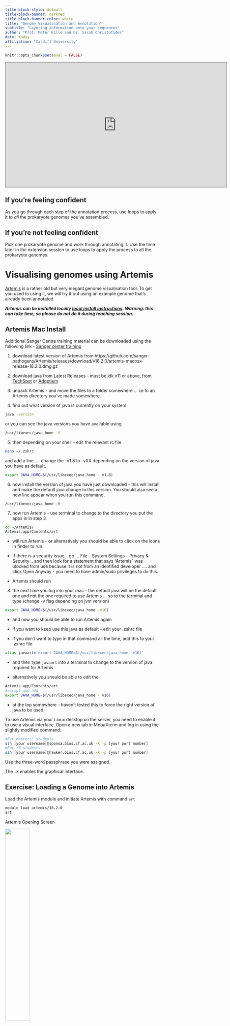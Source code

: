 ```yaml
---
title-block-style: default
title-block-banner: darkred
title-block-banner-color: white
title: "Genome Visualisation and Annotation"
subtitle: "Layering information onto your sequences"
author: "Prof. Peter Kille and Dr. Sarah Christofides"
date: today
affiliation: "Cardiff University"
---
```


```r
knitr::opts_chunk$set(eval = FALSE)
```

<iframe data-external="1" src="https://cardiff.cloud.panopto.eu/Panopto/Pages/Embed.aspx?id=35fe879e-58e9-4141-a49a-af630098dee1&amp;autoplay=false&amp;offerviewer=true&amp;showtitle=true&amp;showbrand=true&amp;captions=false&amp;interactivity=all" height="405" width="720" style="border: 1px solid #464646;" allowfullscreen allow="autoplay">

</iframe>

::: {.callout-note collapse="true"}
## If you're feeling confident

As you go through each step of the annotation process, use loops to apply it to *all* the prokaryote genomes you've assembled.
:::

::: {.callout-note collapse="true"}
## If you're not feeling confident

Pick one prokaryote genome and work through annotating it. Use the time later in the extension session to use loops to apply the process to all the prokaryote genomes.
:::

# Visualising genomes using Artemis

[Artemis](https://www.sanger.ac.uk/tool/artemis/) is a rather old but very elegant genome visualisation tool. To get you used to using it, we will try it out using an example genome that's already been annotated.

***Artemis can be installed locally [local install instructions](http://sanger-pathogens.github.io/Artemis/). Warning: this can take time, so please do not do it during teaching session.***

::: {.callout-note collapse="true"}
## Artemis Mac Install

Additional Sanger Centre training material can be downloaded using the following link - [Sanger center training](https://tinyurl.com/5.zbj9nk)

1.  download latest version of Artemis from https://github.com/sanger-pathogens/Artemis/releases/download/v18.2.0/artemis-macosx-release-18.2.0.dmg.gz

2.  download java from Latest Releases - must be jdk v11 or above, from [TechSpot](https://www.techspot.com/downloads/7407-java-se-16.html) or [Adoptium](https://adoptium.net/en-GB/temurin/releases/?version=16&os=mac&arch=x64&package=jdk)

3.  unpack Artemis - and move the files to a folder somewhere ... i.e to an Artemis directory you've made somewhere.

4.  find out what version of java is currently on your system

```bash
java -version
```

or you can see the java versions you have available using

```bash
/usr/libexec/java_home -V
```

5.  then depending on your shell - edit the relevant rc file

```bash
nano ~/.zshrc
```

and add a line .... change the -v1.8 to -vXX depending on the version of java you have as default.

```bash
export JAVA_HOME=$(/usr/libexec/java_home - v1.8)
```

6.  now install the version of java you have just downloaded - this will install and make the default java change to this version. You should also see a new line appear when you run this command.

```bbash
/usr/libexec/java_home -V
```

7.  now run Artemis - use terminal to change to the directory you put the apps in in step 3

```bash
cd ~/Artemis/
Artemis.app/Contents/art
```

-   will run Artemis - or alternatively you should be able to click on the icons in finder to run.

-   If there is a security issue - go ... File -- System Settings -- Privacy & Security .. and then look for a statement that says "Artemis" was blocked from use because it is not from an identified developer .... and click Open Anyway - you need to have admin/sudo privileges to do this.

-   Artemis should run

8.  the next time you log into your mac - the default java will be the default one and not the one required to use Artemis ... so to the terminal and type (change -v flag depending on jvm version)

```bash
export JAVA_HOME=$(/usr/libexec/java_home -v16)
```

-   and now you should be able to run Artemis again

-   if you want to keep use this java as default - edit your .zshrc file

-   if you don't want to type in that command all the time, add this to your .zshrc file

```bash
alias javaart='export JAVA_HOME=$(/usr/libexec/java_home -v16)'
```

-   and then type `javaart` into a terminal to change to the version of java required for Artemis

-   alternatively you should be able to edit the

```bash
Artemis.app/Contents/art
#script and add
export JAVA_HOME=$(/usr/libexec/java_home - v16)
```

-   at the top somewhere - haven't tested this to force the right version of java to be used.
:::

To use Artemis via your Linux desktop on the server, you need to enable it to use a visual interface. Open a new tab in MobaXterm and log in using the slightly modified command:

```bash
#For masters' students
ssh [your username]@sponsa.bios.cf.ac.uk -X -p [your port number]
#For Y3 students
ssh [your username]@hawker.bios.cf.ac.uk -X -p [your port number]
```

Use the three-word passphrase you were assigned.

The `-X` enables the graphical interface.

::: callout-important
## Exercise: Loading a Genome into Artemis

Load the Artemis module and initiate Artemis with command `art`

```bash
module load artemis/18.2.0
art
```

Artemis Opening Screen

![](images/Artemis_Open_window.png){width="40%" fig-align="center"}

Open Genbank File

```bash
>File >Open
```

Navigate to your Session3 folder and select the genbank file (`NC_003428.gb`).

![](images/Select_Genbank_file.png){width="40%" fig-align="center"}

Cancel any warnings you should see the following window;

![](images/Artemis_genbank_file_wrong_codon_table.png){width="40%" fig-align="center"}

The blue highlighted area should highlight open reading frames (ORFs) and the vertical lines stop codons - notice that there are vertical line in the middle of ORFs this indicates that we are using the wrong codon table. Arrange your graphics windows so you can see the Opening window which will be hidden behind the gene display window - you should see something like this.

![](images/Art_open_window_gene_window.png){width="40%" fig-align="center"}

Now change the codon table by selecting

```bash
> Options > Genetic Code Tables
selecet
Vertebrate Mitochondrial
```

Your gene visualisation should now look like this

![](images/Artemis_genbank_file_correct_codon_table.png){width="40%" fig-align="center"}
:::

As we create our annotations, you will be able to visualise the various outputs using Artemis.

::: callout-warning
## Extension Work

I have included a range of extension exercises / guides generated by the Sanger Centre (the people who wrote Artemis) these are included in your Session3 folder under `Artemis_Sanger_Center`
:::

# Prokka - bacterial genome annotation

[Prokka](https://github.com/tseemann/prokka) is a piece of software that is designed to identify genes from sequence data. It works best on prokaryotes. Once it identifies genes, it creates a file including the sequence for the sample, along with a set of annotations to that sequence, which identify the locations of genes. The annotation is written to a GFF3 file: a GFF file is a type of specialised table that lists the 'features' (genes, rRNAs, tRNAs etc.) in an assembly and where to find them.

```bash
module load prokka_mambaforge/1.14.6
```

***Check which version you have installed with `module avail`***

Basic commands / usage: To run prokka on an assembly (with an example filename of 'contigs.fa' use the command:

```bash
module load prokka_mambaforge/1.14.6
prokka contigs.fa
```

If you want to view the names of output files, you need to provide a name for the files and a directory where they should be saved:

Choose the names of the output files with \--outdir and \--prefix

```bash
module load prokka_mambaforge/1.14.6
prokka --outdir mydir --prefix mygenome contigs.fa
```

NOTE: Prokka defaults to analyzing Bacteria. Think about what your sample is and what codon table you should use (This is also important for Artemis)!

::: {.callout-note collapse="true"}
## Prokka for mitochondrial annotation (Not recommended! See next workshop for how to annotate mitochondria)

If you're working on mitochondria include \--kingdom mito and the relevant \--gcode. Some examples:

```         
1.  The Standard Code
2.  The Vertebrate Mitochondrial Code
3.  The Yeast Mitochondrial Code
4.  The Invertebrate Mitochondrial Code
5.  The Echinoderm and Flatworm Mitochondrial Code
```

A full command for mitochondrial annotation would look like this:

```bash
module load prokka_mambaforge/1.14.6

prokka --outdir prokka --kingdom Mitochondria --gcode 2 assembly/contigs.fasta
```
:::

::: callout-important
## Exercise: Running PROKKA and checking annotations

Take your assembled genome(s) and run Prokka to annotate the genome. Open this in Artemis.

What do you see as you move along the genome? Are there regions where genes should be that Prokka has not annotated? How would you work out if a gene should be there?
:::

::: {.callout-note collapse="true"}
## Worked Example - Prokka Loop

<iframe data-external="1" src="https://cardiff.cloud.panopto.eu/Panopto/Pages/Embed.aspx?id=4fb71dc3-818c-4317-ab92-af6a0141efbd&amp;autoplay=false&amp;offerviewer=true&amp;showtitle=true&amp;showbrand=true&amp;captions=false&amp;interactivity=all" height="405" width="720" style="border: 1px solid #464646;" allowfullscreen allow="autoplay">

</iframe>
:::

::: {.callout-warning collapse="true"}
## Extension: BARRNAP - BASIC RAPID RIBOSOMAL RNA PREDICTOR

[Barrnap](https://github.com/tseemann/barrnap) predicts the location of ribosomal RNA genes in genomes. It supports bacteria (5S,23S,16S), archaea (5S,5.8S,23S,16S), metazoan mitochondria (12S,16S) and eukaryotes (5S,5.8S,28S,18S). Prokka will run Barrnap as part of its workflow, but if you fancy you can try running it as a standalone application, too.

Barrnap takes FASTA file of assembled DNA sequences as input, and writes a GFF3 as output. Barrnap uses the new NHMMER tool that comes with HMMER 3.1 for HMM searching in RNA:DNA style. NHMMER binaries for 64-bit Linux and Mac OS X are included and will be auto-detected. Multithreading is supported and one can expect roughly linear speed-ups with more CPUs.

Basic command usage:

```bash
module load barrnap/0.9
barrnap [options] Your_contigs.fasta > outfile.gff
Options:
--help            This help
--version         Print version and exit
--citation        Print citation for referencing barrnap
--kingdom [X]     Kingdom: arc mito euk bac (default 'bac')
--quiet           No screen output (default OFF)
--threads [N]     Number of threads/cores/CPUs to use (default '8')
--lencutoff [n.n] Proportional length threshold to label as partial (default '0.8')
--reject [n.n]    Proportional length threshold to reject prediction (default '0.5')
--evalue [n.n]    Similarity e-value cut-off (default '1e-06')
--incseq          Include FASTA input sequences in GFF3 output (default OFF)
```

Use Barrnap to generate a GFF file predicting the position of any ribosomal sequences -- remember to customize the 'Kingdom' parameter to reflect the source of the genome you are using.
:::

# Assigning taxonomy with NCBI BLAST

You now have good-quality assembled, annotated genomes... but what organisms are they from?! It's time to put some names to genomes. We're going to extract the 16S rRNA gene from the prokaryotes and BLAST them against a 16S database.

## Use bedtools to extract out your phylogenetic marker sequence (e.g. 16S or *CoI*) from your assembled and annotated genome.

Collectively, the bedtools utilities are a Swiss-army knife of tools for a wide-range of genomics analysis tasks. The most widely-used tools enable genome arithmetic: that is, set theory on the genome. For example, bedtools allows one to intersect, merge, count, complement, and shuffle genomic intervals from multiple files in widely-used genomic file formats such as BAM, BED, GFF/GTF, VCF. While each individual tool is designed to do a relatively simple task (e.g., intersect two interval files), quite sophisticated analyses can be conducted by combining multiple bedtools operations on the UNIX command line.

```bash
module load bedtools2/2.31.0
```

We can use bedtools to extract gene/protein sequences from annotation files:

1.  Navigate to either the **Prokka** annotation output directory or the **Barrnap** output file

2.  Create a sub-gff file that contains the annotation information of only the 16 rRNA gene

```bash
# For bacterial sequences
grep "product=16S ribosomal RNA" [gff annotation file]  > [subset_16S.gff]

# Select first 16S annotation
head -n 1 [subset_16S.gff] > [subset_first_16S.gff]

# For mitochondrial sequences
grep "ID=gene_cox1" [gff annotation file]  > [subset_coi.gff]
```

3.  Extract the 16S rRNA gene from the genome assembly using the subset_16S.gff annotation file (contains the co-ordinates for the start/stop positions). Depending on how the assembly graph was made, the sequence may be in the opposite orientation (reverse complement). To account for this we need to extract based on the strandedness using the -s option. **If you are performing this for Mitochondria using the subset_coi.gff file and replace 16S with coi**

```bash
bedtools getfasta -fi [input fasta file] -bed [subset_first_gff file] -s > [output 16S file.fasta]
```

The fasta sequence will be given a numeric nonsensical name (what comes after the \>). Change this for the name of the source sequence.

```bash
sed -i "s/>.*/>[sequence name]/g" [output 16S file.fasta]
```

::: callout-important
### Exercise: Extracting 16S genes

Write a loop that uses the bedtools steps to extract the 16S sequence from all your prokaryote genomes.
:::

## BLAST

BLAST is old-school sequence searching! You will probably have BLASTed things before via their [web interface](https://blast.ncbi.nlm.nih.gov/Blast.cgi?PROGRAM=blastn&PAGE_TYPE=BlastSearch&LINK_LOC=blasthome). However, for something as big as a genome you will need to run BLAST locally (i.e. on the server rather than via the web). This requires having a database downloaded to search against. The teaching servers have a choice of databases downloaded in `~/classdata/REFS/blastdb/`.

• swissprot -- Uniprot annotated protein database

• mito_pro -- metazoan mitochondrial database

• 16S_ribosomal_RNA -- 16S ribosomal database

• hum_mt_pep -- human mitochondrial

Don't forget to load BLAST and any other modules you need!

```bash
module load blast-plus/2.13.0
```

## BLAST Programs

BLAST comes in a variety of flavours, depending on what you want to search and what you want to search it against. The first thing you need to decide when BLASTing is which one you want.

| Program   |          Input-Output |                                                                                                                                                                                                                                                                                                                                                                                                                                                                                                                                                                                                                      Description |
|-------------------|------------------:|---------------------------------:|
| blastn    | nucleotide-nucleotide |                                                                                                                                                                                                                                                                                                                                                                                                                                                                                                           This program, given a DNA query, returns the most similar DNA sequences from the DNA database that the user specifies. |
| blastp    |       protein-protein |                                                                                                                                                                                                                                                                                                                                                                                                                                                                                               This program, given a protein query, returns the most similar protein sequences from the protein database that the user specifies. |
| blastx    |            nucleotide |                                                                                                                                                                                                                                                                                                                                                                                                                                               6-frame translation-protein This program compares the six-frame conceptual translation products of a nucleotide query sequence (both strands) against a protein sequence database. |
| tblastx   |            nucleotide |                                                                                                                                                                                                                                                                      6-frame translation-nucleotide 6-frame translation This program is the slowest of the BLAST family. It translates the query nucleotide sequence in all six possible frames and compares it against the six-frame translations of a nucleotide sequence database. The purpose of tblastx is to find very distant relationships between nucleotide sequences. |
| tblastn   |    protein-nucleotide |                                                                                                                                                                                                                                                                                                                                                                                                                                                                                                  6-frame translation This program compares a protein query against the all six reading frames of a nucleotide sequence database. |
| psi-blast |     position-specific | This program is used to find distant relatives of a protein. First, a list of all closely related proteins is created. These proteins are combined into a general "profile" sequence, which summarises significant features present in these sequences. A query against the protein database is then run using this profile, and a larger group of proteins is found. This larger group is used to construct another profile, and the process is repeated. By including related proteins in the search, PSI-BLAST is much more sensitive in picking up distant evolutionary relationships than a standard protein-protein BLAST. |
| megablast |    large queries seqs |                                                                                                                                                                                                                                                                                 When comparing large numbers of input sequences via the command-line BLAST, "megablast" is much faster than running BLAST multiple times. It concatenates many input sequences together to form a large sequence before searching the BLAST database, then post-analyze the search results to glean individual alignments and statistical values |

## Anatomy of the BLAST command

A basic BLAST command states your reference database, your query, and an output file, for example:

```bash
blastx –db /home/db/fish –query contigs.fasta –out contigs_blx.txt
```

This example uses blastx to match a DNA query against protein database, targets a (fictional) protein database named 'fish' stored at /home/db/, blasts the file contig.fasta and puts the output in contig_blx.txt

Given that you will be searching a nucleotide query against a nucleotide database, which BLAST command do you think you need?

::: {.callout-warning collapse="true"}
## Extension:Making your own BLAST databases

You already have the databases you require today, but sometimes you will need to create a custom database based on some collection of sequences dear to your heart! It's not as simple as just creating a FASTA of sequences to search against: in order for BLAST to use them, it has to convert them into BLAST database format. The command to do so is `makeblastdb`. To create a new database:

```bash
    makeblastdb -in nucleotide_seq.fa –dbtype nucl –title my_db -out my_seq

# Command line options
-in         [input_file] 
-dbtype     [molecule_type], nucl – nucleotide or prot - protein
-title  [database_title]
-out        [database_name]
```

There are also many other options to explore if you so desire!
:::

::: callout-important
## Exercise: Searching with BLAST

1.  Perform BLAST analysis of one of your extracted 16S genes against the 16S_ribosomal_RNA database. Interrogate the output using 'less'.

2.  Re-run the BLAST analysis with the output format parameter set to a customised `-outfmt 6`, which will output the data into a tablular format (often useful for subsequent analyses). Call the output something different so as not to overwrite the previous one. Interrogate the output using 'less'. Can you see the difference to previously? How easy do you find it to read and interpret?

```bash
    blastx -query [contigs.fasta] -db ~/classdata/REFS/blastdb/hum_mt_pep -out [output.txt] -outfmt "6 qseqid sseqid pident length mismatch gapopen sstart send qstart qend evalue bitscore"
```

3.  Have a look at [this guide](https://www.metagenomics.wiki/tools/blast/blastn-output-format-6) to further customising your output table. Can you get it to return a table that just contains the query ID, the subject (match) ID, the species name and the E value? **N.B. To get BLAST to return taxonomic information, you need to copy the taxonomy database into your working directory.**

```bash
cp ~/classdata/REFS/blastdb/taxdb.* .
```

4.  Look at the BLAST options using `blastn -help`. Can you find one that will allow you to choose how many hits it returns?

5.  Extension: Produce a loop to get identities for all your prokaryotes.
:::

::: {.callout-warning collapse="true"}
## Extension: mapping reads with minimap2

\[Minimap\](https://github.com/lh3/minimap2) is a mapping software. It maps (aligns) sequencing reads to an assembled genome, so that it's possible to see where in the genome each read originated from. We can use to see how the individual reads contributed to the assembled genome, and how deep the coverage is at each point along the genome.

```bash
module load minimap2/2.14
```

Samtools - BAM/SAM tool utilities (for handling the alignment files minimap produces). BAM and SAM are file formats for storing reads alongside lots of information about how each read maps to the genome. They are very similar, but BAM files are more compact and not human-readable (if you try to open one if looks like gobbledygook), whereas SAM files are larger but human-readable (at least to a certain type of nerd).

```bash
module load samtools/1.16.1
```

Align read sequences to your assemblies and create a BAM file.

```bash
minimap2 -ax sr [your contigs.fasta] [forward_read.fastq] [reverse_read.fastq] > aln.sam
samtools view -b -S aln.sam > aln.bam
samtools sort aln.bam > aln_sorted.bam
samtools index aln_sorted.bam
```

Overlay the BAM file you have generated into your assembly using Artemis.
:::

::: {.callout-note collapse="true"}
## Worked Example - Prokayote annotation loop

<iframe data-external="1" src="https://cardiff.cloud.panopto.eu/Panopto/Pages/Embed.aspx?id=df930bd2-5f91-4151-9866-b09500b7390c&amp;autoplay=false&amp;offerviewer=true&amp;showtitle=true&amp;showbrand=true&amp;captions=false&amp;interactivity=all" height="405" width="720" style="border: 1px solid #464646;" allowfullscreen allow="autoplay" aria-label="Panopto Embedded Video Player">

</iframe>
:::
